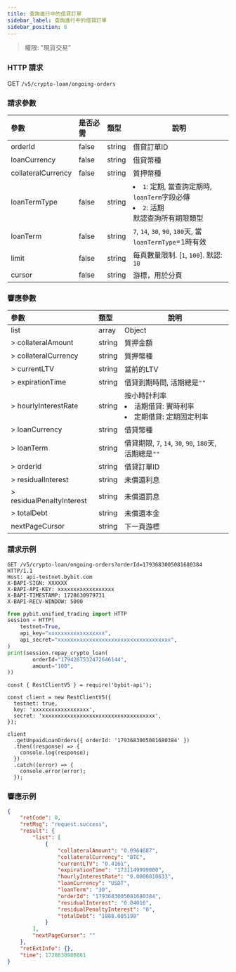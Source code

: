 ```yaml
---
title: 查詢進行中的借貸訂單
sidebar_label: 查詢進行中的借貸訂單
sidebar_position: 6
---
```

> 權限: "現貨交易"

### HTTP 請求
GET `/v5/crypto-loan/ongoing-orders`

### 請求參數
| 參數 | 是否必需 | 類型 | 說明|
|:----- |:-------|:-----|------ |
|orderId|false|string|借貸訂單ID|
|loanCurrency|false|string|借貸幣種|
|collateralCurrency|false|string|質押幣種|
|loanTermType|false|string|<li>`1`: 定期, 當查詢定期時, `loanTerm`字段必傳</li><li>`2`: 活期</li>默認查詢所有期限類型|
|loanTerm|false|string|`7`, `14`, `30`, `90`, `180`天, 當`loanTermType`=1時有效|
|limit |false |string |每頁數量限制. [`1`, `100`]. 默認: `10`|
|cursor |false |string |游標，用於分頁|

### 響應參數
| 參數 | 類型 | 說明|
|:----- |:-----|----- |
|list|array|Object|
|> collateralAmount|string|質押金額|
|> collateralCurrency|string |質押幣種|
|> currentLTV|string |當前的LTV|
|> expirationTime|string |借貸到期時間, 活期總是`""`|
|> hourlyInterestRate|string |按小時計利率 <li>活期借貸: 實時利率</li><li>定期借貸: 定期固定利率</li>|
|> loanCurrency|string |借貸幣種|
|> loanTerm|string |借貸期限, `7`, `14`, `30`, `90`, `180`天, 活期總是`""`|
|> orderId|string |借貸訂單ID|
|> residualInterest|string |未償還利息|
|> residualPenaltyInterest|string |未償還罰息|
|> totalDebt|string |未償還本金|
|nextPageCursor |string |下一頁游標|

### 請求示例

<Tabs groupId="programming-languages">
<TabItem value="http" label="HTTP">

```http
GET /v5/crypto-loan/ongoing-orders?orderId=1793683005081680384 HTTP/1.1
Host: api-testnet.bybit.com
X-BAPI-SIGN: XXXXXX
X-BAPI-API-KEY: xxxxxxxxxxxxxxxxxx
X-BAPI-TIMESTAMP: 1728630979731
X-BAPI-RECV-WINDOW: 5000
```

</TabItem>
<TabItem value="python" label="Python">

```python
from pybit.unified_trading import HTTP
session = HTTP(
    testnet=True,
    api_key="xxxxxxxxxxxxxxxxxx",
    api_secret="xxxxxxxxxxxxxxxxxxxxxxxxxxxxxxxxxxxx",
)
print(session.repay_crypto_loan(
        orderId="1794267532472646144",
        amount="100",
))
```

</TabItem>

<TabItem value="Node" label="Node.js">

```n4js
const { RestClientV5 } = require('bybit-api');

const client = new RestClientV5({
  testnet: true,
  key: 'xxxxxxxxxxxxxxxxxx',
  secret: 'xxxxxxxxxxxxxxxxxxxxxxxxxxxxxxxxxxxx',
});

client
  .getUnpaidLoanOrders({ orderId: '1793683005081680384' })
  .then((response) => {
    console.log(response);
  })
  .catch((error) => {
    console.error(error);
  });
```

</TabItem>
</Tabs>

### 響應示例

```json
{
    "retCode": 0,
    "retMsg": "request.success",
    "result": {
        "list": [
            {
                "collateralAmount": "0.0964687",
                "collateralCurrency": "BTC",
                "currentLTV": "0.4161",
                "expirationTime": "1731149999000",
                "hourlyInterestRate": "0.0000010633",
                "loanCurrency": "USDT",
                "loanTerm": "30",
                "orderId": "1793683005081680384",
                "residualInterest": "0.04016",
                "residualPenaltyInterest": "0",
                "totalDebt": "1888.005198"
            }
        ],
        "nextPageCursor": ""
    },
    "retExtInfo": {},
    "time": 1728630980861
}
```
